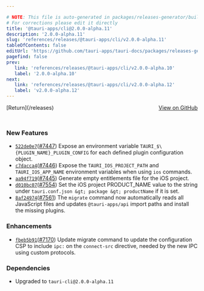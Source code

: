 ```yaml
---

# NOTE: This file is auto-generated in packages/releases-generator/build.ts
# For corrections please edit it directly
title: '@tauri-apps/cli@2.0.0-alpha.11'
description: '2.0.0-alpha.11'
slug: 'references/releases/@tauri-apps/cli/v2.0.0-alpha.11'
tableOfContents: false
editUrl: 'https://github.com/tauri-apps/tauri-docs/packages/releases-generator/build.ts'
pagefind: false
prev:
   link: 'references/releases/@tauri-apps/cli/v2.0.0-alpha.10'
   label: '2.0.0-alpha.10'
next:
   link: 'references/releases/@tauri-apps/cli/v2.0.0-alpha.12'
   label: 'v2.0.0-alpha.12'
---
```


<div style="margin-bottom:3rem; display: flex; justify-content: space-between; align-items: center"><span>[Return](/releases)</span><span><a href="https://github.com/tauri-apps/tauri/releases/tag/@tauri-apps/cli-v2.0.0-alpha.11">View on GitHub</a></span></div>

### New Features

- [`522de0e7`](https://www.github.com/tauri-apps/tauri/commit/522de0e78891d0bdf6387a5118985fc41a11baeb)([#7447](https://www.github.com/tauri-apps/tauri/pull/7447)) Expose an environment variable `TAURI_$\{PLUGIN_NAME}_PLUGIN_CONFIG` for each defined plugin configuration object.
- [`c7dacca4`](https://www.github.com/tauri-apps/tauri/commit/c7dacca4661c6ddf937c1a3dd3ace896d5baf40c)([#7446](https://www.github.com/tauri-apps/tauri/pull/7446)) Expose the `TAURI_IOS_PROJECT_PATH` and `TAURI_IOS_APP_NAME` environment variables when using `ios` commands.
- [`aa94f719`](https://www.github.com/tauri-apps/tauri/commit/aa94f7197e4345a7cab1617272b10895859674f9)([#7445](https://www.github.com/tauri-apps/tauri/pull/7445)) Generate empty entitlements file for the iOS project.
- [`d010bc07`](https://www.github.com/tauri-apps/tauri/commit/d010bc07b81116bef769b64cdc19b23dff762d48)([#7554](https://www.github.com/tauri-apps/tauri/pull/7554)) Set the iOS project PRODUCT_NAME value to the string under `tauri.conf.json &gt; package &gt; productName` if it is set.
- [`8af24974`](https://www.github.com/tauri-apps/tauri/commit/8af2497496f11ee481472dfdc3125757346c1a3e)([#7561](https://www.github.com/tauri-apps/tauri/pull/7561)) The `migrate` command now automatically reads all JavaScript files and updates `@tauri-apps/api` import paths and install the missing plugins.

### Enhancements

- [`fbeb5b91`](https://www.github.com/tauri-apps/tauri/commit/fbeb5b9185baeda19e865228179e3e44c165f1d9)([#7170](https://www.github.com/tauri-apps/tauri/pull/7170)) Update migrate command to update the configuration CSP to include `ipc:` on the `connect-src` directive, needed by the new IPC using custom protocols.

### Dependencies

- Upgraded to `tauri-cli@2.0.0-alpha.11`

